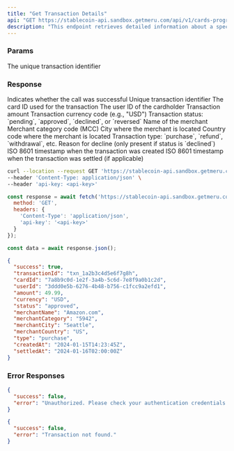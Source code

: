 ```yaml
---
title: "Get Transaction Details"
api: "GET https://stablecoin-api.sandbox.getmeru.com/api/v1/cards-program/transactions/:transactionId"
description: "This endpoint retrieves detailed information about a specific transaction"
---
```


### Params

<ParamField path="transactionId" type="string" required>
  The unique transaction identifier
</ParamField>

### Response

<ResponseField name="success" type="boolean">
  Indicates whether the call was successful
</ResponseField>

<ResponseField name="transactionId" type="string">
  Unique transaction identifier
</ResponseField>

<ResponseField name="cardId" type="string">
  The card ID used for the transaction
</ResponseField>

<ResponseField name="userId" type="string">
  The user ID of the cardholder
</ResponseField>

<ResponseField name="amount" type="number">
  Transaction amount
</ResponseField>

<ResponseField name="currency" type="string">
  Transaction currency code (e.g., "USD")
</ResponseField>

<ResponseField name="status" type="string">
  Transaction status: `pending`, `approved`, `declined`, or `reversed`
</ResponseField>

<ResponseField name="merchantName" type="string">
  Name of the merchant
</ResponseField>

<ResponseField name="merchantCategory" type="string">
  Merchant category code (MCC)
</ResponseField>

<ResponseField name="merchantCity" type="string">
  City where the merchant is located
</ResponseField>

<ResponseField name="merchantCountry" type="string">
  Country code where the merchant is located
</ResponseField>

<ResponseField name="type" type="string">
  Transaction type: `purchase`, `refund`, `withdrawal`, etc.
</ResponseField>

<ResponseField name="declineReason" type="string">
  Reason for decline (only present if status is `declined`)
</ResponseField>

<ResponseField name="createdAt" type="string">
  ISO 8601 timestamp when the transaction was created
</ResponseField>

<ResponseField name="settledAt" type="string">
  ISO 8601 timestamp when the transaction was settled (if applicable)
</ResponseField>

<RequestExample>

```bash cURL
curl --location --request GET 'https://stablecoin-api.sandbox.getmeru.com/api/v1/cards-program/transactions/txn_1a2b3c4d5e6f7g8h' \
--header 'Content-Type: application/json' \
--header 'api-key: <api-key>'
```

```js Javascript
const response = await fetch('https://stablecoin-api.sandbox.getmeru.com/api/v1/cards-program/transactions/txn_1a2b3c4d5e6f7g8h', {
  method: 'GET',
  headers: {
    'Content-Type': 'application/json',
    'api-key': '<api-key>'
  }
});

const data = await response.json();
```

</RequestExample>

<ResponseExample>

```json 200
{
  "success": true,
  "transactionId": "txn_1a2b3c4d5e6f7g8h",
  "cardId": "7a8b9c0d-1e2f-3a4b-5c6d-7e8f9a0b1c2d",
  "userId": "3ddd0e5b-6276-4b48-b756-c1fcc9a2efd1",
  "amount": 49.99,
  "currency": "USD",
  "status": "approved",
  "merchantName": "Amazon.com",
  "merchantCategory": "5942",
  "merchantCity": "Seattle",
  "merchantCountry": "US",
  "type": "purchase",
  "createdAt": "2024-01-15T14:23:45Z",
  "settledAt": "2024-01-16T02:00:00Z"
}
```

</ResponseExample>

### Error Responses

<ResponseExample>

```json 401
{
  "success": false,
  "error": "Unauthorized. Please check your authentication credentials."
}
```

```json 404
{
  "success": false,
  "error": "Transaction not found."
}
```

</ResponseExample>

